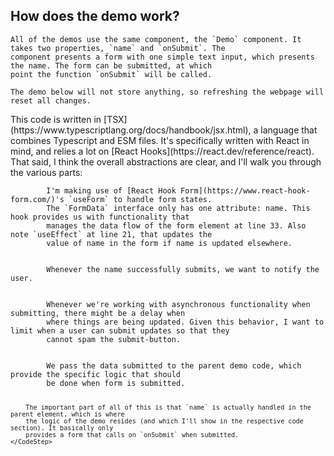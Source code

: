 
<Content id="demo">
    <h2 className="subtitle is-3">How does the demo work?</h2>

    All of the demos use the same component, the `Demo` component. It takes two properties, `name` and `onSubmit`. The
    component presents a form with one simple text input, which presents the name. The form can be submitted, at which
    point the function `onSubmit` will be called.

    The demo below will not store anything, so refreshing the webpage will reset all changes.
</Content>

<FrontpageDemo/>

<Content>
    This code is written in [TSX](https://www.typescriptlang.org/docs/handbook/jsx.html), a language that combines
    Typescript and ESM files. It's specifically written with React in mind, and relies a lot on [React
    Hooks](https://react.dev/reference/react). That said, I think the overall abstractions are clear, and I'll walk you
    through the various parts:
</Content>

<Code id="FrontpageDemoCode" language="tsx" code={demoCode} className="line-numbers">
    <CodeStep lines={["12-14", "17", "21", "33", "37"]} title="Form handling">
        I'm making use of [React Hook Form](https://www.react-hook-form.com/)'s `useForm` to handle form states.
        The `FormData` interface only has one attribute: name. This hook provides us with functionality that
        manages the data flow of the form element at line 33. Also note `useEffect` at line 21, that updates the
        value of name in the form if name is updated elsewhere.
    </CodeStep>
    <CodeStep lines={["18", "28"]} title="Notifications">
        Whenever the name successfully submits, we want to notify the user.
    </CodeStep>
    <CodeStep lines={["19", "24-27", "41"]} title="Throttling submits">
        Whenever we're working with asynchronous functionality when submitting, there might be a delay when
        where things are being updated. Given this behavior, I want to limit when a user can submit updates so that they
        cannot spam the submit-button.
    </CodeStep>
    <CodeStep lines={["16", "26"]} title="Relaying name and onSubmit">
        We pass the data submitted to the parent demo code, which provide the specific logic that should
        be done when form is submitted.

        The important part of all of this is that `name` is actually handled in the parent element, which is where
        the logic of the demo resides (and which I'll show in the respective code section). It basically only
        provides a form that calls on `onSubmit` when submitted.
    </CodeStep>
</Code>
